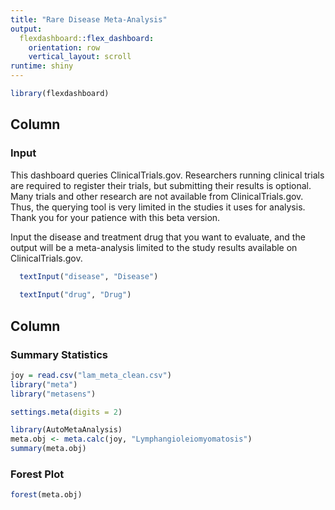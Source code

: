 ```yaml
---
title: "Rare Disease Meta-Analysis"
output: 
  flexdashboard::flex_dashboard:
    orientation: row
    vertical_layout: scroll
runtime: shiny
---
```


```r
library(flexdashboard)
```

Column {data-width=350}
-----------------------------------------------------------------------

### Input

  This dashboard queries ClinicalTrials.gov. Researchers running clinical trials are required to register their trials, but submitting their results is optional. Many trials and other research are not available from ClinicalTrials.gov. Thus, the querying tool is very limited in the studies it uses for analysis. Thank you for your patience with this beta version.
  
  Input the disease and treatment drug that you want to evaluate, and the output will be a meta-analysis limited to the study results available on ClinicalTrials.gov.
  
```r
  textInput("disease", "Disease")
  
  textInput("drug", "Drug")
```
  


Column {data-width=650}
-----------------------------------------------------------------------

### Summary Statistics

```r
joy = read.csv("lam_meta_clean.csv")
library("meta")
library("metasens")

settings.meta(digits = 2)

library(AutoMetaAnalysis)
meta.obj <- meta.calc(joy, "Lymphangioleiomyomatosis")
summary(meta.obj)


```

### Forest Plot

```r

forest(meta.obj)

```

